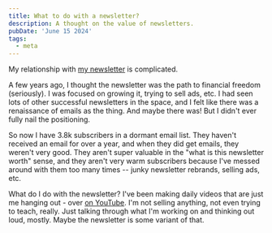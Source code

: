 ```yaml
---
title: What to do with a newsletter?
description: A thought on the value of newsletters.
pubDate: 'June 15 2024'
tags:
  - meta
---
```


My relationship with [my newsletter](https://newsletter.7.dev) is complicated.

A few years ago, I thought the newsletter was the path to financial freedom (seriously). I was focused on growing it, trying to sell ads, etc. I had seen lots of other successful newsletters in the space, and I felt like there was a renaissance of emails as the thing. And maybe there was! But I didn't ever fully nail the positioning.

So now I have 3.8k subscribers in a dormant email list. They haven't received an email for over a year, and when they did get emails, they weren't very good. They aren't super valuable in the "what is this newsletter worth" sense, and they aren't very warm subscribers because I've messed around with them too many times -- junky newsletter rebrands, selling ads, etc.

What do I do with the newsletter? I've been making daily videos that are just me hanging out - over [on YouTube](https://7.dev/yt). I'm not selling anything, not even trying to teach, really. Just talking through what I'm working on and thinking out loud, mostly. Maybe the newsletter is some variant of that.
